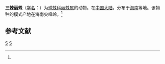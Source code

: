 {{Speciesbox
| taxon = Chrysso trispinula
| binomial_authority = (Zhu, 1998)<ref name='id12999'>{{cite web| url =http://www.bioinfo.cn/db05/BjdwSpecies.php?action=view&id=12999| title =三棘丽蛛| work =《中国动物物种编目数据库》| publisher =中国科学院微生物研究所| author =中国科学院动物研究所| accessdate =2009-04-28| deadurl =yes| archiveurl =https://web.archive.org/web/20160305002431/http://www.bioinfo.cn/db05/BjdwSpecies.php?action=view&id=12999| archivedate =2016-03-05}}</ref>
}}

'''三棘丽蛛'''（[[学名|学名]]：{{lang|la|''Chrysso trispinula''}}）为[[球蛛科|球蛛科]][[丽蛛属|丽蛛属]]的动物。在[[中国大陆|中国大陆]]，分布于[[海南|海南]]等地。该物种的模式产地在海南尖峰岭。<ref name='id12999'/>

== 参考文献 ==
{{reflist}}

{{taxonbar}}
[[Category:_1998年描述的动物|S]]
[[Category:丽蛛属|S]]